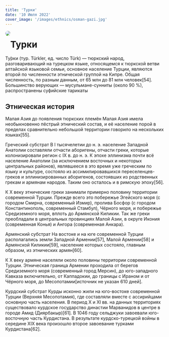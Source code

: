 ```yaml
---
title: 'Турки'
date: '10 Июля 2022'
cover_image: '/images/ethnics/osman-gazi.jpg'
---
```


<img style="float: left; border-radius: 2rem; margin-bottom: 20px;" src="/images/ethnics/osman-gazi.jpg">

# Турки

Ту́рки (тур. Türkler, ед. число Türk) — тюркский народ, разговаривающий на турецком языке, относящемся к тюркской ветви алтайской языковой семьи, основное население Турции, являются второй по численности этнической группой на Кипре. Общая численность, по разным данным, от 65 млн до 81 млн человек[54]. Большинство верующих — мусульмане-сунниты (около 90 %), распространены суфийские тарикаты

## Этническая история

Малая Азия до появления тюркских племён
Малая Азия имела необыкновенно пёстрый этнический состав, и её население порой в пределах сравнительно небольшой территории говорило на нескольких языках[55].

Греческий субстрат
В I тысячелетии до н. э. население Западной Анатолии составляли отчасти аборигены, отчасти греки, которые колонизировали регион с IX в. до н. э. К эпохе эллинизма почти всё население Анатолии (за исключением восточных и некоторых центральных районов), являвшееся в это время уже греческим по языку и культуре, состояло из ассимилировавшихся переселенцев-греков и эллинизированных аборигенов, состоявших из родственных грекам и армянам народов. Таким оно осталось и в римскую эпоху[56].

К X веку этнические греки занимали примерно половину территории современной Турции. Прежде всего это побережье Эгейского моря (с городом Смирна, современный Измир), пролива Босфор (с городом Константинополь, современный Стамбул), Чёрного моря, и побережье Средиземного моря, вплоть до Армянской Киликии. Так же греки преобладали в центральных провинциях Малой Азии, в округе Икония (современная Конья) и Ангора (современная Анкара).

Армянский субстрат
На востоке и на юге современной Турции располагались земли Западной Армении[57], Малой Армении[58] и Армянской Киликии[59], население которых состояло, главным образом, из этнических армян[60].

К X веку армяне населяли около половины территории современной Турции. Этническая граница Армении проходила от берегов Средиземного моря (современный город Мерсин), до юго-западного Кавказа включительно, от Каппадокии, до границы с Ираном и от Чёрного моря, до Месопотамии[источник не указан 610 дней].

Курдский субстрат
Курды исконно жили на юго-востоке современной Турции (Верхняя Месопотамия), где составляли вместе с ассирийцами основную часть населения. В период X и XI вв. на данных территориях существовало курдское государство династии Марванидов в центре в городе Амид (Диярбакыр)[61]. В 1046 году сельджуки завоевали юго-восточную часть Курдистана. В результате курдско-турецкой войны в середине XIX века произошло второе завоевание турками Курдистана[62].
